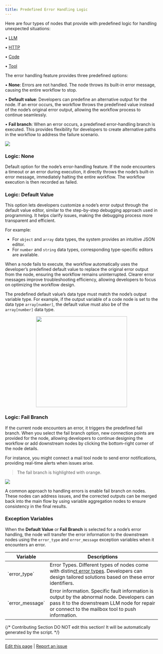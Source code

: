 ```yaml
---
title: Predefined Error Handling Logic
---
```



Here are four types of nodes that provide with predefined logic for handling unexpected situations:

•  [LLM](/en/guides/workflow/node/llm)

•  [HTTP](/en/guides/workflow/node/http-request)

•  [Code](/en/guides/workflow/node/code)

•  [Tool](/en/guides/workflow/node/tools)

The error handling feature provides three predefined options:

• **None**: Errors are not handled. The node throws its built-in error message, causing the entire workflow to stop.

• **Default value**: Developers can predefine an alternative output for the node. If an error occurs, the workflow throws the predefined value instead of the node’s original error output, allowing the workflow process to continue seamlessly.

• **Fail branch**: When an error occurs, a predefined error-handling branch is executed. This provides flexibility for developers to create alternative paths in the workflow to address the failure scenario.

![](https://assets-docs.dify.ai/2024/12/6e2655949889d4d162945d840d698649.png)

### Logic: None

Default option for the node’s error-handling feature. If the node encounters a timeout or an error during execution, it directly throws the node’s built-in error message, immediately halting the entire workflow. The workflow execution is then recorded as failed.

### Logic: Default Value

This option lets developers customize a node’s error output through the default value editor, similar to the step-by-step debugging approach used in programming. It helps clarify issues, making the debugging process more transparent and efficient.

For example:

* For `object` and `array` data types, the system provides an intuitive JSON editor.
* For `number` and `string` data types, corresponding type-specific editors are available.

When a node fails to execute, the workflow automatically uses the developer’s predefined default value to replace the original error output from the node, ensuring the workflow remains uninterrupted. Clearer error messages improve troubleshooting efficiency, allowing developers to focus on optimizing the workflow design.

The predefined default value’s data type must match the node’s output variable type. For example, if the output variable of a code node is set to the data type `array[number]`, the default value must also be of the `array[number]` data type.

<p align="center">
  <img src="https://assets-docs.dify.ai/2024/12/e9e5e757090679243e0c9976093c7e6c.png" width="300" />
</p>

### Logic: Fail Branch

If the current node encounters an error, it triggers the predefined fail branch. When you select the fail branch option, new connection points are provided for the node, allowing developers to continue designing the workflow or add downstream nodes by clicking the bottom-right corner of the node details.

For instance, you might connect a mail tool node to send error notifications, providing real-time alerts when issues arise.

> The fail branch is highlighted with orange.

![](https://assets-docs.dify.ai/2024/12/e5ea1af947818bd9e27cab3042c1c4f3.png)

A common approach to handling errors is enable fail branch on nodes. These nodes can address issues, and the corrected outputs can be merged back into the main flow by using variable aggregation nodes to ensure consistency in the final results.

### Exception Variables

When the **Default Value** or **Fail Branch** is selected for a node’s error handling, the node will transfer the error information to the downstream nodes using the `error_type` and `error_message` exception variables when it encounters an error.

<table>
  <thead>
    <tr>
      <th>Variable</th>
      <th>Descriptions</th>
    </tr>
  </thead>
  <tbody>
    <tr>
      <td>`error_type`</td>
      <td>Error Types. Different types of nodes come with distin<a href="/en/guides/workflow/error-handling/error-type">ct error types</a>. Developers can design tailored solutions based on these error identifiers.</td>
    </tr>
    <tr>
      <td>`error_message`</td>
      <td>Error information. Specific fault information is output by the abnormal node. Developers can pass it to the downstream LLM node for repair or connect to the mailbox tool to push information.</td>
    </tr>
  </tbody>
</table>

{/*
Contributing Section
DO NOT edit this section!
It will be automatically generated by the script.
*/}

---

[Edit this page](https://github.com/langgenius/dify-docs/edit/main/en/guides/workflow/error-handling/predefined-error-handling-logic.mdx) | [Report an issue](https://github.com/langgenius/dify-docs/issues/new?template=docs.yml)

